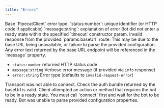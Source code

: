 ```yaml
---
title: "Errors"
---
```


<ParamField path="RTVIError">
  Base `PipecatClient` error type. `status:number`: unique identifier (or HTTP
  code if applicable) `message:string`: explanation of error
</ParamField>

<ParamField path="ConnectionTimeoutError">
  Bot did not enter a ready state within the specified `timeout` constructor
  param.
</ParamField>

<ParamField path="StartBotError">
  Invalid response from the provided `params.baseUrl` route. This may be due to the base URL being unavailable, or failure to parse the provided configuration.
  Any error text returned by the base URL endpoint will be referenced in the `message` property.

- `status:number` returned HTTP status code
- `message:string` Verbose error message (if provided via `info` response)
- `error:string` Error type (defaults to `invalid-request-error`)

</ParamField>

<ParamField path="TransportStartError">
  Transport was not able to connect. Check the auth bundle returned by the
  baseUrl is valid.
</ParamField>

<ParamField path="BotNotReadyError">
  Client attempted an action or method that requires the bot to be in a ready
  state. You must call `connect` first and wait for the bot to be ready.
</ParamField>

<ParamField path="ConfigUpdateError">
  Bot was unable to parse provided configuration properties.
</ParamField>
